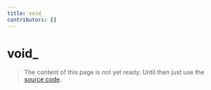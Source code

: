 ```yaml
---
title: void_
contributors: []
---
```


# void\_

> The content of this page is not yet ready. Until then just use the [source code](https://github.com/fabian-hiller/valibot/blob/main/library/src/schemas/void/void.ts).
